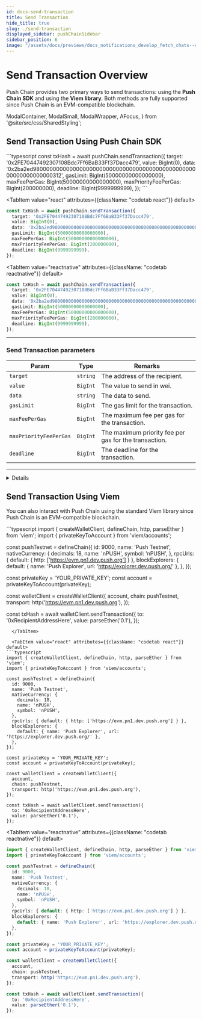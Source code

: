 ```yaml
---
id: docs-send-transaction
title: Send Transaction
hide_title: true
slug: ./send-transaction
displayed_sidebar: pushChainSidebar
sidebar_position: 6
image: "/assets/docs/previews/docs_notifications_develop_fetch_chats--create_channel.png"
---
```


# Send Transaction Overview

Push Chain provides two primary ways to send transactions: using the **Push Chain SDK** and using the **Viem library**. Both methods are fully supported since Push Chain is an EVM-compatible blockchain.

<head>
  <title>{`Send Transaction | Push Chain | Push Documentation`}</title>
</head>

  ModalContainer,
  ModalSmall,
  ModalWrapper,
  AFocus,
} from '@site/src/css/SharedStyling';

## Send Transaction Using Push Chain SDK

<Tabs className="codetabs" groupId="code-examples">
  <TabItem value="js" attributes={{className: "codetab js"}} default>
```typescript
const txHash = await pushChain.sendTransaction({
  target: '0x2FE70447492307108Bdc7Ff6BaB33Ff37Dacc479',
  value: BigInt(0),
  data: '0x2ba2ed980000000000000000000000000000000000000000000000000000000000000312',
  gasLimit: BigInt(50000000000000000),
  maxFeePerGas: BigInt(50000000000000000),
  maxPriorityFeePerGas: BigInt(200000000),
  deadline: BigInt(9999999999),
});
```
  </TabItem>

  <TabItem value="react" attributes={{className: "codetab react"}} default>
```typescript
const txHash = await pushChain.sendTransaction({
  target: '0x2FE70447492307108Bdc7Ff6BaB33Ff37Dacc479',
  value: BigInt(0),
  data: '0x2ba2ed980000000000000000000000000000000000000000000000000000000000000312',
  gasLimit: BigInt(50000000000000000),
  maxFeePerGas: BigInt(50000000000000000),
  maxPriorityFeePerGas: BigInt(200000000),
  deadline: BigInt(9999999999),
});
```
  </TabItem>

  <TabItem value="reactnative" attributes={{className: "codetab reactnative"}} default>
```typescript
const txHash = await pushChain.sendTransaction({
  target: '0x2FE70447492307108Bdc7Ff6BaB33Ff37Dacc479',
  value: BigInt(0),
  data: '0x2ba2ed980000000000000000000000000000000000000000000000000000000000000312',
  gasLimit: BigInt(50000000000000000),
  maxFeePerGas: BigInt(50000000000000000),
  maxPriorityFeePerGas: BigInt(200000000),
  deadline: BigInt(9999999999),
});
```
  </TabItem>
</Tabs>

---

### Send Transaction parameters

| **Param**     | **Type**                | **Remarks**                                                                                       |
|---------------|-------------------------|---------------------------------------------------------------------------------------------------|
| `target`  | `string`   | The address of the recipient. |
| `value`    | `BigInt`               | The value to send in wei. |
| `data`        | `string`           | The data to send.                                                      |
| `gasLimit`        | `BigInt`           | The gas limit for the transaction.                                                      |
| `maxFeePerGas`        | `BigInt`           | The maximum fee per gas for the transaction.                                                      |
| `maxPriorityFeePerGas`        | `BigInt`           | The maximum priority fee per gas for the transaction.                                                      |
| `deadline`        | `BigInt`           | The deadline for the transaction.                                                      |

--------

<Details summary="Expected response">

```typescript
"0x491695a337b0fca5dd24f626bf2595ca16281ae92b2807b611b115e66d42b3c2"
```

</Details>

## Send Transaction Using Viem

You can also interact with Push Chain using the standard Viem library since Push Chain is an EVM-compatible blockchain.

<Tabs className="codetabs" groupId="code-examples">
  <TabItem value="js" attributes={{className: "codetab js"}} default>
```typescript
import { createWalletClient, defineChain, http, parseEther } from 'viem';
import { privateKeyToAccount } from 'viem/accounts';

const pushTestnet = defineChain({
  id: 9000,
  name: 'Push Testnet',
  nativeCurrency: {
    decimals: 18,
    name: 'nPUSH',
    symbol: 'nPUSH',
  },
  rpcUrls: { default: { http: ['https://evm.pn1.dev.push.org'] } },
  blockExplorers: {
    default: { name: 'Push Explorer', url: 'https://explorer.dev.push.org/' },
  },
});

const privateKey = 'YOUR_PRIVATE_KEY';
const account = privateKeyToAccount(privateKey);

const walletClient = createWalletClient({
  account,
  chain: pushTestnet,
  transport: http('https://evm.pn1.dev.push.org'),
});

const txHash = await walletClient.sendTransaction({
  to: '0xRecipientAddressHere',
  value: parseEther('0.1'),
});
```
  </TabItem>

  <TabItem value="react" attributes={{className: "codetab react"}} default>
```typescript
import { createWalletClient, defineChain, http, parseEther } from 'viem';
import { privateKeyToAccount } from 'viem/accounts';

const pushTestnet = defineChain({
  id: 9000,
  name: 'Push Testnet',
  nativeCurrency: {
    decimals: 18,
    name: 'nPUSH',
    symbol: 'nPUSH',
  },
  rpcUrls: { default: { http: ['https://evm.pn1.dev.push.org'] } },
  blockExplorers: {
    default: { name: 'Push Explorer', url: 'https://explorer.dev.push.org/' },
  },
});

const privateKey = 'YOUR_PRIVATE_KEY';
const account = privateKeyToAccount(privateKey);

const walletClient = createWalletClient({
  account,
  chain: pushTestnet,
  transport: http('https://evm.pn1.dev.push.org'),
});

const txHash = await walletClient.sendTransaction({
  to: '0xRecipientAddressHere',
  value: parseEther('0.1'),
});
```
  </TabItem>

  <TabItem value="reactnative" attributes={{className: "codetab reactnative"}} default>
```typescript
import { createWalletClient, defineChain, http, parseEther } from 'viem';
import { privateKeyToAccount } from 'viem/accounts';

const pushTestnet = defineChain({
  id: 9000,
  name: 'Push Testnet',
  nativeCurrency: {
    decimals: 18,
    name: 'nPUSH',
    symbol: 'nPUSH',
  },
  rpcUrls: { default: { http: ['https://evm.pn1.dev.push.org'] } },
  blockExplorers: {
    default: { name: 'Push Explorer', url: 'https://explorer.dev.push.org/' },
  },
});

const privateKey = 'YOUR_PRIVATE_KEY';
const account = privateKeyToAccount(privateKey);

const walletClient = createWalletClient({
  account,
  chain: pushTestnet,
  transport: http('https://evm.pn1.dev.push.org'),
});

const txHash = await walletClient.sendTransaction({
  to: '0xRecipientAddressHere',
  value: parseEther('0.1'),
});
```
  </TabItem>
</Tabs>

